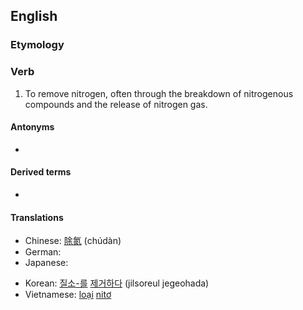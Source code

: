 ==English==

===Etymology===
{{af|en|de-|nitro-|-ify}}

===Verb===
{{en-verb}}

# {{lb|en|transitive|chemistry}} To remove nitrogen, often through the breakdown of nitrogenous compounds and the release of nitrogen gas.

====Antonyms====
* {{l|en|nitrify}}

====Derived terms====
* {{l|en|denitrification}}

====Translations====
{{trans-top|to remove nitrogen}}
* Chinese: [[除氮]] (chúdàn)
* German: {{t|de|denitrieren}}
* Japanese: {{t|ja|脱窒する|tr=datchitsu suru|sc=Jpan}}
{{trans-mid}}
* Korean: [[질소]][[-를]] [[제거하다]] (jilsoreul jegeohada)
* Vietnamese: [[loại]] [[nitơ]]
{{trans-bottom}}